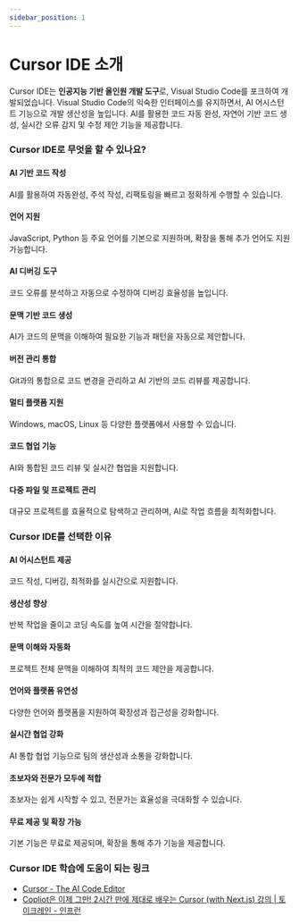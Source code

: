 ```yaml
---
sidebar_position: 1
---
```


# Cursor IDE 소개

Cursor IDE는 **인공지능 기반 올인원 개발 도구**로, Visual Studio Code를 포크하여 개발되었습니다. Visual Studio Code의 익숙한 인터페이스를 유지하면서, AI 어시스턴트 기능으로 개발 생산성을 높입니다. AI를 활용한 코드 자동 완성, 자연어 기반 코드 생성, 실시간 오류 감지 및 수정 제안 기능을 제공합니다.

### Cursor IDE로 무엇을 할 수 있나요?

#### AI 기반 코드 작성

AI를 활용하여 자동완성, 주석 작성, 리팩토링을 빠르고 정확하게 수행할 수 있습니다.

#### 언어 지원

JavaScript, Python 등 주요 언어를 기본으로 지원하며, 확장을 통해 추가 언어도 지원 가능합니다.

#### AI 디버깅 도구

코드 오류를 분석하고 자동으로 수정하여 디버깅 효율성을 높입니다.

#### 문맥 기반 코드 생성

AI가 코드의 문맥을 이해하여 필요한 기능과 패턴을 자동으로 제안합니다.

#### 버전 관리 통합

Git과의 통합으로 코드 변경을 관리하고 AI 기반의 코드 리뷰를 제공합니다.

#### 멀티 플랫폼 지원

Windows, macOS, Linux 등 다양한 플랫폼에서 사용할 수 있습니다.

#### 코드 협업 기능

AI와 통합된 코드 리뷰 및 실시간 협업을 지원합니다.

#### 다중 파일 및 프로젝트 관리

대규모 프로젝트를 효율적으로 탐색하고 관리하며, AI로 작업 흐름을 최적화합니다.

### Cursor IDE를 선택한 이유

#### AI 어시스턴트 제공

코드 작성, 디버깅, 최적화를 실시간으로 지원합니다.

#### 생산성 향상

반복 작업을 줄이고 코딩 속도를 높여 시간을 절약합니다.

#### 문맥 이해와 자동화

프로젝트 전체 문맥을 이해하여 최적의 코드 제안을 제공합니다.

#### 언어와 플랫폼 유연성

다양한 언어와 플랫폼을 지원하여 확장성과 접근성을 강화합니다.

#### 실시간 협업 강화

AI 통합 협업 기능으로 팀의 생산성과 소통을 강화합니다.

#### 초보자와 전문가 모두에 적합

초보자는 쉽게 시작할 수 있고, 전문가는 효율성을 극대화할 수 있습니다.

#### 무료 제공 및 확장 가능

기본 기능은 무료로 제공되며, 확장을 통해 추가 기능을 제공합니다.

### Cursor IDE 학습에 도움이 되는 링크

- [Cursor - The AI Code Editor](https://www.cursor.com/)
- [Copliot은 이제 그만! 2시간 만에 제대로 배우는 Cursor (with Next.js) 강의 | 토이크레인 - 인프런](https://www.inflearn.com/course/ai-%ED%99%9C%EC%9A%A9%ED%95%9C-%EC%84%9C%EB%B9%84%EC%8A%A4-%EB%A7%8C%EB%93%A4%EA%B8%B0-next14)
